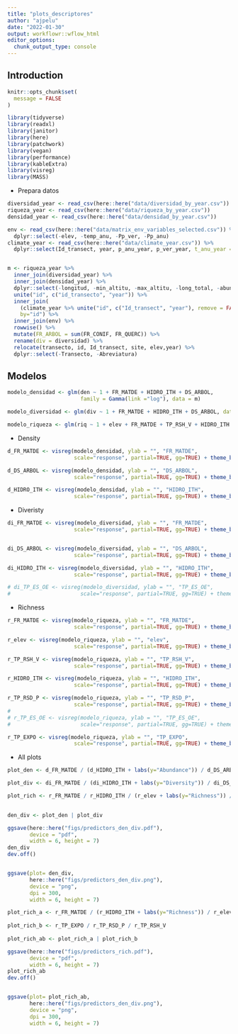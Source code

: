 ```yaml
---
title: "plots_descriptores"
author: "ajpelu"
date: "2022-01-30"
output: workflowr::wflow_html
editor_options:
  chunk_output_type: console
---
```


## Introduction


```r
knitr::opts_chunk$set(
  message = FALSE
)
```


```r
library(tidyverse)
library(readxl)
library(janitor)
library(here)
library(patchwork)
library(vegan)
library(performance)
library(kableExtra)
library(visreg)
library(MASS)
```

- Prepara datos 

```r
diversidad_year <- read_csv(here::here("data/diversidad_by_year.csv"))
riqueza_year <- read_csv(here::here("data/riqueza_by_year.csv"))
densidad_year <- read_csv(here::here("data/densidad_by_year.csv"))

env <- read_csv(here::here("data/matrix_env_variables_selected.csv")) %>% 
  dplyr::select(-elev, -temp_anu, -Pp_ver, -Pp_anu)
climate_year <- read_csv(here::here("data/climate_year.csv")) %>% 
  dplyr::select(Id_transect, year, p_anu_year, p_ver_year, t_anu_year = t_anual) 


m <- riqueza_year %>% 
  inner_join(diversidad_year) %>% 
  inner_join(densidad_year) %>% 
  dplyr::select(-longitud, -min_altitu, -max_altitu, -long_total, -abundancia) %>% 
  unite("id", c("id_transecto", "year")) %>% 
  inner_join(
    (climate_year %>% unite("id", c("Id_transect", "year"), remove = FALSE)),
    by="id") %>% 
  inner_join(env) %>% 
  rowwise() %>% 
  mutate(FR_ARBOL = sum(FR_CONIF, FR_QUERC)) %>% 
  rename(div = diversidad) %>% 
  relocate(transecto, id, Id_transect, site, elev,year) %>% 
  dplyr::select(-Transecto, -Abreviatura)
```

## Modelos

```r
modelo_densidad <- glm(den ~ 1 + FR_MATDE + HIDRO_ITH + DS_ARBOL, 
                       family = Gamma(link ="log"), data = m)

modelo_diversidad <- glm(div ~ 1 + FR_MATDE + HIDRO_ITH + DS_ARBOL, data = m)

modelo_riqueza <- glm(riq ~ 1 + elev + FR_MATDE + TP_RSH_V + HIDRO_ITH + TP_RSD_P + TP_EXPO, data = m)
```

- Density 
```r
d_FR_MATDE <- visreg(modelo_densidad, ylab = "", "FR_MATDE", 
                     scale="response", partial=TRUE, gg=TRUE) + theme_bw()

d_DS_ARBOL <- visreg(modelo_densidad, ylab = "", "DS_ARBOL", 
                     scale="response", partial=TRUE, gg=TRUE) + theme_bw()

d_HIDRO_ITH <- visreg(modelo_densidad, ylab = "", "HIDRO_ITH", 
                     scale="response", partial=TRUE, gg=TRUE) + theme_bw()
```

- Diveristy

```r
di_FR_MATDE <- visreg(modelo_diversidad, ylab = "", "FR_MATDE", 
                     scale="response", partial=TRUE, gg=TRUE) + theme_bw()


di_DS_ARBOL <- visreg(modelo_diversidad, ylab = "", "DS_ARBOL", 
                     scale="response", partial=TRUE, gg=TRUE) + theme_bw()

di_HIDRO_ITH <- visreg(modelo_diversidad, ylab = "", "HIDRO_ITH", 
                     scale="response", partial=TRUE, gg=TRUE) + theme_bw()

# di_TP_ES_OE <- visreg(modelo_diversidad, ylab = "", "TP_ES_OE", 
#                      scale="response", partial=TRUE, gg=TRUE) + theme_bw()

```

- Richness

```r
r_FR_MATDE <- visreg(modelo_riqueza, ylab = "", "FR_MATDE", 
                     scale="response", partial=TRUE, gg=TRUE) + theme_bw()

r_elev <- visreg(modelo_riqueza, ylab = "", "elev", 
                     scale="response", partial=TRUE, gg=TRUE) + theme_bw()

r_TP_RSH_V <- visreg(modelo_riqueza, ylab = "", "TP_RSH_V", 
                     scale="response", partial=TRUE, gg=TRUE) + theme_bw()

r_HIDRO_ITH <- visreg(modelo_riqueza, ylab = "", "HIDRO_ITH", 
                     scale="response", partial=TRUE, gg=TRUE) + theme_bw()

r_TP_RSD_P <- visreg(modelo_riqueza, ylab = "", "TP_RSD_P", 
                     scale="response", partial=TRUE, gg=TRUE) + theme_bw()
# 
# r_TP_ES_OE <- visreg(modelo_riqueza, ylab = "", "TP_ES_OE", 
#                      scale="response", partial=TRUE, gg=TRUE) + theme_bw()

r_TP_EXPO <- visreg(modelo_riqueza, ylab = "", "TP_EXPO", 
                     scale="response", partial=TRUE, gg=TRUE) + theme_bw()
```


- All plots

```r
plot_den <- d_FR_MATDE / (d_HIDRO_ITH + labs(y="Abundance")) / d_DS_ARBOL  

plot_div <- di_FR_MATDE / (di_HIDRO_ITH + labs(y="Diversity")) / di_DS_ARBOL  

plot_rich <- r_FR_MATDE / r_HIDRO_ITH / (r_elev + labs(y="Richness")) / r_TP_EXPO / r_TP_RSD_P / r_TP_RSH_V 
 

den_div <- plot_den | plot_div 

```


```r
ggsave(here::here("figs/predictors_den_div.pdf"),
       device = "pdf",
       width = 6, height = 7)
den_div
dev.off()


ggsave(plot= den_div,
       here::here("figs/predictors_den_div.png"),
       device = "png",
       dpi = 300,
       width = 6, height = 7)
```

```r
plot_rich_a <- r_FR_MATDE / (r_HIDRO_ITH + labs(y="Richness")) / r_elev 
  
plot_rich_b <- r_TP_EXPO / r_TP_RSD_P / r_TP_RSH_V 
 
plot_rich_ab <- plot_rich_a | plot_rich_b 
```


```r
ggsave(here::here("figs/predictors_rich.pdf"),
       device = "pdf",
       width = 6, height = 7)
plot_rich_ab
dev.off()


ggsave(plot= plot_rich_ab,
       here::here("figs/predictors_den_div.png"),
       device = "png",
       dpi = 300,
       width = 6, height = 7)
```

